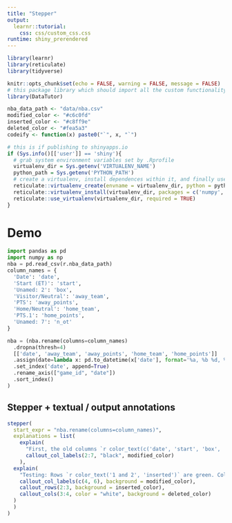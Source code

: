 ```yaml
---
title: "Stepper"
output:
  learnr::tutorial:
    css: css/custom_css.css
runtime: shiny_prerendered
---
```


```r
library(learnr)
library(reticulate)
library(tidyverse)

knitr::opts_chunk$set(echo = FALSE, warning = FALSE, message = FALSE)
# this package library which should import all the custom functionality we need for doc
library(DataTutor)

nba_data_path <- "data/nba.csv"
modified_color <- "#c6c0fd"
inserted_color <- "#c8ff9e"
deleted_color <- "#fea5a3"
codeify <- function(x) paste0("`", x, "`")

# this is if publishing to shinyapps.io
if (Sys.info()[['user']] == 'shiny'){
  # grab system environment variables set by .Rprofile
  virtualenv_dir = Sys.getenv('VIRTUALENV_NAME')
  python_path = Sys.getenv('PYTHON_PATH')
  # create a virtualenv, install dependences within it, and finally use the virtualenv
  reticulate::virtualenv_create(envname = virtualenv_dir, python = python_path)
  reticulate::virtualenv_install(virtualenv_dir, packages = c('numpy', 'pandas'))
  reticulate::use_virtualenv(virtualenv_dir, required = TRUE)
}
```

# Demo

```python
import pandas as pd
import numpy as np
nba = pd.read_csv(r.nba_data_path)
column_names = {
  'Date': 'date',
  'Start (ET)': 'start',
  'Unamed: 2': 'box',
  'Visitor/Neutral': 'away_team',
  'PTS': 'away_points',
  'Home/Neutral': 'home_team',
  'PTS.1': 'home_points',
  'Unamed: 7': 'n_ot'
}
```

```python
nba = (nba.rename(columns=column_names)
  .dropna(thresh=4)
  [['date', 'away_team', 'away_points', 'home_team', 'home_points']]
  .assign(date=lambda x: pd.to_datetime(x['date'], format='%a, %b %d, %Y'))
  .set_index('date', append=True)
  .rename_axis(["game_id", "date"])
  .sort_index()
)
```

## Stepper + textual / output annotations

```r
stepper(
  start_expr = "nba.rename(columns=column_names)",
  explanations = list(
    explain(
      "First, the old columns `r color_text(c('date', 'start', 'box', 'away_team', 'away_points', 'home_team', 'home_points'), 'modified')` are renamed using <a href='https://pandas.pydata.org/pandas-docs/stable/reference/api/pandas.DataFrame.rename.html' target='_blank'>`r kableExtra::text_spec(codeify('rename'), popover = 'Alter axes labels. Function / dict values must be unique (1-to-1). Labels not contained in a dict / Series will be left as-is. Extra labels listed don’t throw an error. Click for more details.')`</a> and supplying our earlier `r color_text('column_names', 'highlighted')` dict. Some of these columns are now more readable.",
      callout_col_labels(2:7, "black", modified_color)
    ),
  explain(
    "Testing: Rows `r color_text('1 and 2', 'inserted')` are green. Columns `r color_text('date', 'deleted')` and `r color_text('start', 'deleted')` are red. Column labels `r color_text(c('away_team', 'home_team'), 'modified')` are purple.",
    callout_col_labels(c(4, 6), background = modified_color),
    callout_rows(2:3, background = inserted_color),
    callout_cols(3:4, color = "white", background = deleted_color)
  )
  )
)
```

<script>
$(document).ready(function(){
    $('.popover-dismiss').popover({
      trigger: 'hover'
    })
    $('[data-toggle="popover"]').popover({
      trigger: 'hover',
      html: true
    });
});
</script>

